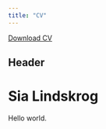 ```yaml
---
title: "CV"
---
```


<a href="CV.pdf#" class="download" title="Download CV as PDF">Download CV</a>			

## Header

# Sia Lindskrog
Hello world.